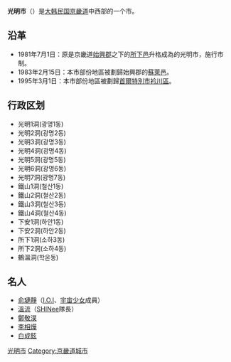 {{unreferenced|time=2014-12-29T12:40:13+00:00}}
{{Infobox settlement
| name                    = 光明市
| settlement_type         = [[韩国行政区划|自治市]]
| translit_lang1          = [[韓語|韓語]]
| translit_lang1_type1    = [[諺文|諺文]]
| translit_lang1_info1    = {{linktext|광|명|시}}
| translit_lang1_type2    = [[朝鮮漢字|漢字]]
| translit_lang1_info2    = {{linktext|光|明|市}}
| translit_lang1_type3    = {{nowrap|[[文化观光部2000年式|文化观光部2000年式]]}}
| translit_lang1_info3    = Gwangmyeong-si
| translit_lang1_type4    = {{nowrap|[[馬科恩-賴肖爾表記法|馬科恩-賴肖爾表記法]]}}
| translit_lang1_info4    = Kwangmyŏng-si
| image_skyline           = Gwangmyeong City Hall.JPG
| image_caption           = 光明市廳
| image_flag              = Flag of Gwangmyeong.svg
| image_map               = Gyeonggi-Gwangmyeong.svg
| map_caption             = 光明市在韓國及京畿道的位置
| subdivision_type        = 國家
| subdivision_name        = {{ROK}}
| subdivision_type1       = [[朝鮮地區|地區]]
| subdivision_name1       = [[韓國首都圈|韓國首都圈]]
| subdivision_type2       = 省份
| subdivision_name2       = [[京畿道|京畿道]]
| parts_type              = 行政區劃
| parts                   = 19[[行政洞|行政洞]]、8[[法定洞|法定洞]]
| governing_body          = 光明市政府
| leader_title            = 市長
| leader_name             = {{link-ko|朴陞原|박승원 (정치인)}}
| leader_party            = {{MPK}}
| leader_title1           = 國會議員
| leader_name1            = {{ubl|甲：[[林五卿|林五卿]]{{small|（{{MPK}}）}}|乙：[[梁基大|梁基大]]{{small|（{{MPK}}）}}}}
| area_total_km2          = 38.50
| population_total        = 295,750
| population_density_km2  = auto
| population_as_of        = 2021年3月
| population_blank1_title = 方言
| population_blank1       = [[首尔方言|首尔方言]]
| blank_name              = 市樹
| blank_info              = [[銀杏|銀杏]]
| blank1_name             = 市花
| blank1_info             = [[薔薇|薔薇]]
| blank2_name             = 市鳥
| blank2_info             = [[普通喜鵲|喜鵲]]
| website                 = [https://www.gm.go.kr/pt/coronaIntro/coronaIntro.do 光明市官網]
}}

'''光明市'''（{{kor|諺=광명시|漢=光明市|羅=Gwangmyeong si|f=y}}）是[[大韩民国|大韩民国]][[京畿道|京畿道]]中西部的一个市。

==沿革==
* 1981年7月1日：原是京畿道[[始興郡_(京畿道)|始興郡]]之下的[[所下邑|所下邑]]升格成為的光明市，施行市制。
* 1983年2月15日：本市部份地區被劃歸始興郡的[[蘇萊邑|蘇萊邑]]。
* 1995年3月1日：本市部份地區被劃歸[[首爾特別市|首爾特別市]][[衿川區|衿川區]]。

== 行政区划 ==
* 光明1洞(광명1동)
* 光明2洞(광명2동)
* 光明3洞(광명3동)
* 光明4洞(광명4동)
* 光明5洞(광명5동)
* 光明6洞(광명6동)
* 光明7洞(광명7동)
* 鐵山1洞(철산1동)
* 鐵山2洞(철산2동)
* 鐵山3洞(철산3동)
* 鐵山4洞(철산4동)
* 下安1洞(하안1동)
* 下安2洞(하안2동)
* 所下1洞(소하3동)
* 所下2洞(소하4동)
* 鶴溫洞(학온동)

==名人==
* [[俞璉靜|俞璉靜]]（[[I.O.I|I.O.I]]、[[宇宙少女|宇宙少女]]成員）
* [[溫流_(韓國)|溫流]]（[[SHINee|SHINee]]隊長）
* [[鄭敬淏|鄭敬淏]]
* [[李相燁|李相燁]]
* [[白成鉉|白成鉉]]
{{京畿道行政區劃}}

[[Category:光明市|]]
[[Category:京畿道城市|Category:京畿道城市]]